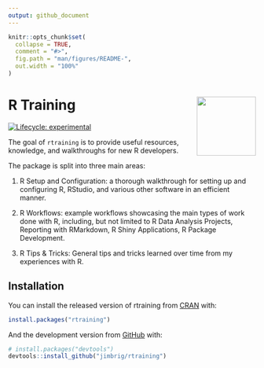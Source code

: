 ```yaml
---
output: github_document
---
```


<!-- README.md is generated from README.Rmd. Please edit that file -->

```r
knitr::opts_chunk$set(
  collapse = TRUE,
  comment = "#>",
  fig.path = "man/figures/README-",
  out.width = "100%"
)
```

# R Training <img src='man/figures/logo.png' align="right" height="120" style="background:none; border:none; box-shadow:none;" />

<!-- badges: start -->
[![Lifecycle: experimental](https://img.shields.io/badge/lifecycle-experimental-orange.svg)](https://www.tidyverse.org/lifecycle/#experimental)
<!-- badges: end -->

The goal of `rtraining` is to provide useful resources, knowledge, and 
walkthroughs for new R developers. 

The package is split into three main areas:

1. R Setup and Configuration: a thorough walkthrough for setting up and 
configuring R, RStudio, and various other software in an efficient manner.

2. R Workflows: example workflows showcasing the main types of work done with R,
including, but not limited to R Data Analysis Projects, Reporting with RMarkdown,
R Shiny Applications, R Package Development.
  
3. R Tips & Tricks: General tips and tricks learned over time from my experiences
with R.

## Installation

You can install the released version of rtraining from 
[CRAN](https://CRAN.R-project.org) with:

``` r
install.packages("rtraining")
```

And the development version from [GitHub](https://github.com/) with:

``` r
# install.packages("devtools")
devtools::install_github("jimbrig/rtraining")
```

